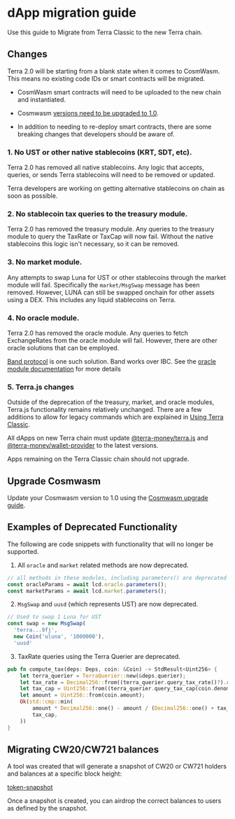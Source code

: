 
# dApp migration guide

Use this guide to Migrate from Terra Classic to the new Terra chain. 

## Changes

Terra 2.0 will be starting from a blank state when it comes to CosmWasm. This means no existing code IDs or smart contracts will be migrated.

- CosmWasm smart contracts will need to be uploaded to the new chain and instantiated.

- Cosmwasm [versions need to be upgraded to 1.0](#upgrade-cosmwasm).

- In addition to needing to re-deploy smart contracts, there are some breaking changes that developers should be aware of.

### 1. No UST or other native stablecoins (KRT, SDT, etc).

Terra 2.0 has removed all native stablecoins. Any logic that accepts, queries, or sends Terra stablecoins will need to be removed or updated.

Terra developers are working on getting alternative stablecoins on chain as soon as possible.

### 2. No stablecoin tax queries to the treasury module.

Terra 2.0 has removed the treasury module. Any queries to the treasury module to query the TaxRate or TaxCap will now fail. Without the native stablecoins this logic isn't necessary, so it can be removed.

### 3. No market module.

Any attempts to swap Luna for UST or other stablecoins through the market module will fail. Specifically the `market/MsgSwap` message has been removed. However, LUNA can still be swapped onchain for other assets using a DEX. This includes any liquid stablecoins on Terra.

### 4. No oracle module.

Terra 2.0 has removed the oracle module. Any queries to fetch ExchangeRates from the oracle module will fail. However, there are other oracle solutions that can be employed.

[Band protocol](https://docs.bandchain.org/introduction/overview.html) is one such solution. Band works over IBC. See the [oracle module documentation](https://docs.bandchain.org/client-library/protocol-buffers/oracle-module.html) for more details

### 5. Terra.js changes

Outside of the deprecation of the treasury, market, and oracle modules, Terra.js functionality remains relatively unchanged. There are a few additions to allow for legacy commands which are explained in [Using Terra Classic](../develop/terra-js/terra-classic.mdx). 

<Admonition type="danger" title="Update Terra.js and Wallet Provider">

All dApps on new Terra chain must update [@terra-money/terra.js](https://www.npmjs.com/package/@terra-money/terra.js) and [@terra-money/wallet-provider](https://www.npmjs.com/package/@terra-money/wallet-provider) to the latest versions. 

Apps remaining on the Terra Classic chain should not upgrade. 

</Admonition>

## Upgrade Cosmwasm

Update your Cosmwasm version to 1.0 using the [Cosmwasm upgrade guide](../develop/guides/smart-contracts/upgrade-cosmwasm.mdx).

## Examples of Deprecated Functionality

The following are code snippets with functionality that will no longer be supported.

1. All `oracle` and `market` related methods are now deprecated.

```ts
// all methods in these modules, including parameters() are deprecated
const oracleParams = await lcd.oracle.parameters();
const marketParams = await lcd.market.parameters();
```

2. `MsgSwap` and `uusd` (which represents UST) are now deprecated.

```ts
// Used to swap 1 Luna for UST
const swap = new MsgSwap(
  'terra...9fj',
  new Coin('uluna', '1000000'),
  'uusd'
```

3. TaxRate queries using the Terra Querier are deprecated.

```rust
pub fn compute_tax(deps: Deps, coin: &Coin) -> StdResult<Uint256> {
    let terra_querier = TerraQuerier::new(&deps.querier);
    let tax_rate = Decimal256::from((terra_querier.query_tax_rate()?).rate);
    let tax_cap = Uint256::from((terra_querier.query_tax_cap(coin.denom.to_string())?).cap);
    let amount = Uint256::from(coin.amount);
    Ok(std::cmp::min(
        amount * Decimal256::one() - amount / (Decimal256::one() + tax_rate),
        tax_cap,
    ))
}

```

## Migrating CW20/CW721 balances

A tool was created that will generate a snapshot of CW20 or CW721 holders and balances at a specific block height:

[token-snapshot](https://github.com/emidev98/token-snapshot)

Once a snapshot is created, you can airdrop the correct balances to users as defined by the snapshot.



